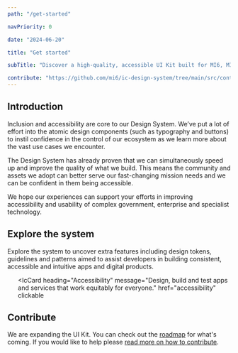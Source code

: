 ```yaml
---
path: "/get-started"

navPriority: 0

date: "2024-06-20"

title: "Get started"

subTitle: "Discover a high-quality, accessible UI Kit built for MI6, MI5 and GCHQ apps and digital products."

contribute: "https://github.com/mi6/ic-design-system/tree/main/src/content/structured/get-started/index.mdx"
---
```



## Introduction

Inclusion and accessibility are core to our Design System. We’ve put a lot of effort into the atomic design components (such as typography and buttons) to instil confidence in the control of our ecosystem as we learn more about the vast use cases we encounter.

The Design System has already proven that we can simultaneously speed up and improve the quality of what we build. This means the community and assets we adopt can better serve our fast-changing mission needs and we can be confident in them being accessible.

We hope our experiences can support your efforts in improving accessibility and usability of complex government, enterprise and specialist technology.

<IcSectionContainer aligned="center">
  <ul className="card-container">
    <IcCard
      heading="Get started - Development"
      message="Rapidly build apps that work robustly across tech stacks and platforms."
      href="get-started/development"
      clickable
    >
      <SlottedSVG
        slot="image-top"
        style={{
          height: "100%",
          width: "100%",
          maxHeight: "20.375rem",
          maxWidth: "20.375rem",
        }}
        viewBox="0 0 1600 1250"
      >
        <rect fill="#ff7700" width="1600" height="1600" y="-350" />
        <polygon fill="#cc0000" points="957 450 539 900 1396 900" />
        <polygon fill="#aa0000" points="957 450 872.9 900 1396 900" />
        <polygon fill="#c50022" points="-60 900 398 662 816 900" />
        <polygon fill="#a3001b" points="337 900 398 662 816 900" />
        <polygon fill="#be0044" points="1203 546 1552 900 876 900" />
        <polygon fill="#9c0036" points="1203 546 1552 900 1162 900" />
        <polygon fill="#b80066" points="641 695 886 900 367 900" />
        <polygon fill="#960052" points="587 900 641 695 886 900" />
        <polygon fill="#b10088" points="1710 900 1401 632 1096 900" />
        <polygon fill="#8f006d" points="1710 900 1401 632 1365 900" />
        <polygon fill="#aa00aa" points="1210 900 971 687 725 900" />
        <polygon fill="#880088" points="943 900 1210 900 971 687" />
      </SlottedSVG>
    </IcCard>
    <IcCard
      heading="Get started - Design"
      message="Our design documentation empowers you to create intuitive, consistent and accessible designs with ease."
      href="get-started/design"
      clickable
    >
      <SlottedSVG
        slot="image-top"
        style={{
          height: "100%",
          width: "100%",
          maxHeight: "20.375rem",
          maxWidth: "20.375rem",
        }}
        viewBox="0 0 1600 1250"
      >
        <rect fill="#ff7700" width="1600" height="1600" y="-350" />
        <polygon fill="#cc0000" points="957 450 539 900 1396 900" />
        <polygon fill="#aa0000" points="957 450 872.9 900 1396 900" />
        <polygon fill="#c50022" points="-60 900 398 662 816 900" />
        <polygon fill="#a3001b" points="337 900 398 662 816 900" />
        <polygon fill="#be0044" points="1203 546 1552 900 876 900" />
        <polygon fill="#9c0036" points="1203 546 1552 900 1162 900" />
        <polygon fill="#b80066" points="641 695 886 900 367 900" />
        <polygon fill="#960052" points="587 900 641 695 886 900" />
        <polygon fill="#b10088" points="1710 900 1401 632 1096 900" />
        <polygon fill="#8f006d" points="1710 900 1401 632 1365 900" />
        <polygon fill="#aa00aa" points="1210 900 971 687 725 900" />
        <polygon fill="#880088" points="943 900 1210 900 971 687" />
      </SlottedSVG>
    </IcCard>
  </ul>
</IcSectionContainer>

## Explore the system

Explore the system to uncover extra features including design tokens, guidelines and patterns aimed to assist developers in building consistent, accessible and intuitive apps and digital products.

<IcSectionContainer>
<ul className="card-container">
<IcCard
  heading="Design tokens"
  message="Create experiences that empower time after time, across diverse touchpoints."
  href="/styles"
  clickable
  >
</IcCard>

<IcCard
  heading="Accessibility"
  message="Design, build and test apps and services that work equitably for everyone."
  href="accessibility"
  clickable
></IcCard>

<IcCard
  heading="Components"
  message="Rapidly build apps that work robustly across tech stacks and platforms."
  href="components"
  clickable
/>

<IcCard
  heading="Figma UI Kit"
  message="Lower learning curves and create super users with intuitive, expandable patterns."
  href="/design/figma"
  clickable
/>
</ul>
</IcSectionContainer>

## Contribute

We are expanding the UI Kit. You can check out the [roadmap](/community/roadmap) for what's coming. If you would like to help please [read more on how to contribute](/community).

